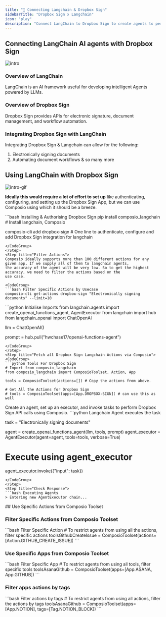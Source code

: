 ```yaml
---
title: "🚀 Connecting Langchain & Dropbox Sign"
sidebarTitle: "Dropbox Sign x Langchain"
icon: "play"
description: "Connect LangChain to Dropbox Sign to create agents to perform tasks using natural language"
---
```


## Connecting LangChain AI agents with Dropbox Sign
![intro](/media/intro.jpg)

### Overview of LangChain

LangChain is an AI framework useful for developing intelligent Agents powered by LLMs.

### Overview of Dropbox Sign

Dropbox Sign provides APIs for electronic signature, document management, and workflow automation.

### Integrating Dropbox Sign with LangChain

Integrating Dropbox Sign & Langchain can allow for the following:

1. Electronically signing documents
2. Automating document workflows
& so many more

## Using LangChain with Dropbox Sign
![intro-gif](/media/intro.gif)
<Steps>
<Step title="Setting Up the Environment">

**Ideally this would require a lot of effort to set up** like authenticating, configuring, and setting up the Dropbox Sign App, but we can use Composio using which it should be a breeze.

<CodeGroup>
```bash Installing & Authorising Dropbox Sign
pip install composio_langchain # Install langchain, Composio 

composio-cli add dropbox-sign # One line to authenticate, configure and add Dropbox Sign integration for langchain
```
</CodeGroup>
</Step>
<Step title="Filter Actions">
Composio ideally supports more than 100 different actions for any given app. If we supply all of them to langchain agents, 
the accuracy of the agent will be very low. So to get the highest accuracy, we need to filter the actions based on the 
use case.

<CodeGroup>
```bash Filter Specific Actions by Usecase
composio-cli get-actions dropbox-sign "Electronically signing documents" --limit=10
```
</CodeGroup>

</Step>
<Step title="Import Base Packages">

<CodeGroup>
```python Initialise Imports
from langchain.agents import create_openai_functions_agent, AgentExecutor
from langchain import hub
from langchain_openai import ChatOpenAI


llm = ChatOpenAI()

prompt = hub.pull("hwchase17/openai-functions-agent")
```
</CodeGroup>
</Step>
<Step title="Fetch all Dropbox Sign Langchain Actions via Composio">
<CodeGroup>
```python Tools For Dropbox Sign
# Import from composio_langchain
from composio_langchain import ComposioToolset, Action, App

tools = ComposioToolset(actions=[]) # Copy the actions from above. 

# Get All the Actions for Dropbox Sign
# tools = ComposioToolset(apps=[App.DROPBOX-SIGN]) # can use this as well
```
</CodeGroup>
</Step>
<Step title="Execute the Agent">
Create an agent, set up an executor, and invoke tasks to perform Dropbox Sign API calls using Composio. 
<CodeGroup>
```python Langchain Agent executes the task

task = "Electronically signing documents"

agent = create_openai_functions_agent(llm, tools, prompt)
agent_executor = AgentExecutor(agent=agent, tools=tools, verbose=True)

# Execute using agent_executor
agent_executor.invoke({"input": task})
```
</CodeGroup>
</Step>
<Step title="Check Response">
```bash Executing Agents
> Entering new AgentExecutor chain...
```
</Step>
</Steps>
## Use Specific Actions from Composio Toolset

### Filter Specific Actions from Composio Toolset

<CodeGroup>
```bash Filter Specific Action
# To restrict agents from using all the actions, filter specific actions
toolsGithubCreateIssue = ComposioToolset(actions=[Action.GITHUB_CREATE_ISSUE])
```
</CodeGroup>

### Use Specific Apps from Composio Toolset
<CodeGroup>
```bash Filter Specific App
# To restrict agents from using all tools, filter specific tools
toolsAsanaGithub = ComposioToolset(apps=[App.ASANA, App.GITHUB])
```
</CodeGroup>

### Filter apps actions by tags 
<CodeGroup>
```bash Filter actions by tags
# To restrict agents from using all actions, filter the actions by tags
toolsAsanaGithub = ComposioToolset(apps=[App.NOTION], tags=[Tag.NOTION_BLOCK])
```
</CodeGroup>

